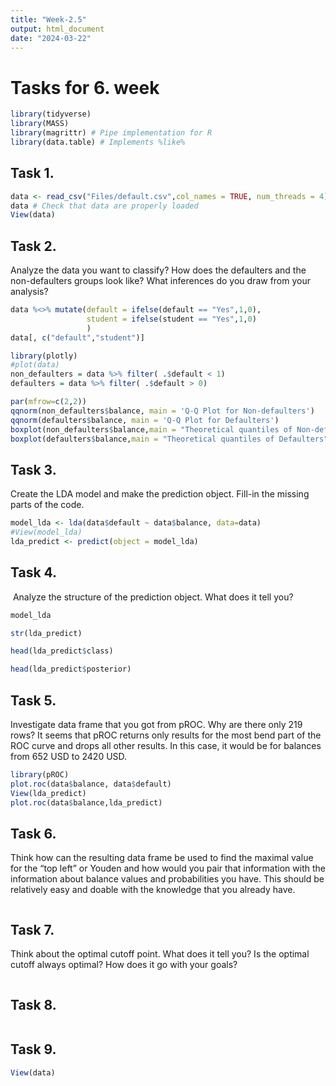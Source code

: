 ```yaml
---
title: "Week-2.5"
output: html_document
date: "2024-03-22"
---
```


# Tasks for 6. week

```r
library(tidyverse)
library(MASS)
library(magrittr) # Pipe implementation for R
library(data.table) # Implements %like%
```

## Task 1.

```r
data <- read_csv("Files/default.csv",col_names = TRUE, num_threads = 4) # Read data into R
data # Check that data are properly loaded
View(data)
```

## Task 2.

Analyze the data you want to classify? How does the defaulters and the non-defaulters groups look like? What inferences do you draw from your analysis?

```r
data %<>% mutate(default = ifelse(default == "Yes",1,0),
                 student = ifelse(student == "Yes",1,0)
                 )
data[, c("default","student")]
```

```r
library(plotly)
#plot(data)
non_defaulters = data %>% filter( .$default < 1)
defaulters = data %>% filter( .$default > 0)

par(mfrow=c(2,2))
qqnorm(non_defaulters$balance, main = 'Q-Q Plot for Non-defaulters')
qqnorm(defaulters$balance, main = 'Q-Q Plot for Defaulters')
boxplot(non_defaulters$balance,main = "Theoretical quantiles of Non-defaulters")
boxplot(defaulters$balance,main = "Theoretical quantiles of Defaulters")
```

## Task 3.

Create the LDA model and make the prediction object. Fill-in the missing parts of the code.

```r
model_lda <- lda(data$default ~ data$balance, data=data)
#View(model_lda)
lda_predict <- predict(object = model_lda)
```

## Task 4.

 Analyze the structure of the prediction object. What does it tell you?

```r
model_lda
```

```r
str(lda_predict)
```

```r
head(lda_predict$class)
```

```r
head(lda_predict$posterior)
```

## Task 5.

Investigate data frame that you got from pROC. Why are there only 219 rows? It seems that pROC returns only results for the most bend part of the ROC curve and drops all other results. In this case, it would be for balances from 652 USD to 2420 USD.

```r
library(pROC)
plot.roc(data$balance, data$default)
View(lda_predict)
plot.roc(data$balance,lda_predict)
```

## Task 6.

Think how can the resulting data frame be used to find the maximal value for the “top left” or Youden and how would you pair that information with the information about balance values and probabilities you have. This should be relatively easy and doable with the knowledge that you already have.

```r
```

## Task 7.

Think about the optimal cutoff point. What does it tell you? Is the optimal cutoff always optimal? How does it go with your goals?

```r
```

## Task 8.

```r
```

## Task 9.

```r
View(data)
```
